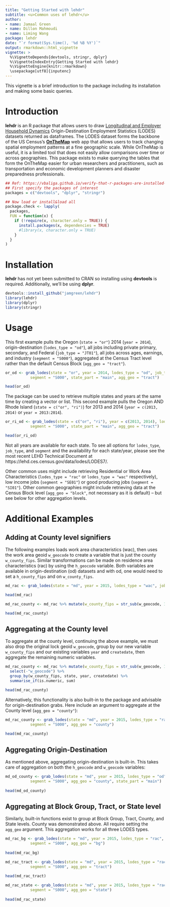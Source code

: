 ---
title: "Getting Started with lehdr"
subtitle: <u>Common uses of lehdr</u>
author:
- name: Jamaal Green
- name: Dillon Mahmoudi
- name: Liming Wang
package: lehdr
date: "`r format(Sys.time(), '%d %B %Y')`"
output: rmarkdown::html_vignette
vignette: >
  %\VignetteDepends{devtools, stringr, dplyr}
  %\VignetteIndexEntry{Getting Started with lehdr}
  %\VignetteEngine{knitr::rmarkdown}
  \usepackage[utf8]{inputenc}
---

This vignette is a brief introduction to the package including its installation and making some basic queries. 

# Introduction

**lehdr** is an R package that allows users to draw [Longitudinal and Employer Household Dynamics](https://lehd.ces.census.gov/data/#lodes) Origin-Destination Employment Statistics (LODES) datasets returned as dataframes. The LODES dataset forms the backbone of the US Census's [**OnTheMap**](https://OnTheMap.ces.census.gov/) web app that allows users to track changing spatial employment patterns at a fine geographic scale. While OnTheMap is useful, it is a limited tool that does not easily allow comparisons over time or across geographies. This package exists to make querying the tables that form the OnTheMap easier for urban researchers and practitioners, such as transportation and economic development planners and disaster preparedness professionals.

```{r install, echo=F, message=FALSE, warning=FALSE}
## Ref: https://vbaliga.github.io/verify-that-r-packages-are-installed-and-loaded/
## First specify the packages of interest
packages = c("devtools", "dplyr", "stringr")

## Now load or install&load all
package.check <- lapply(
  packages,
  FUN = function(x) {
    if (!require(x, character.only = TRUE)) {
      install.packages(x, dependencies = TRUE)
      #library(x, character.only = TRUE)
    }
  }
)
```

# Installation

**lehdr** has not yet been submitted to CRAN so installing using **devtools** is required. Additionally, we'll be using **dplyr**.

```{r, message=FALSE, warning=FALSE}
devtools::install_github("jamgreen/lehdr")
library(lehdr)
library(dplyr)
library(stringr)
```

# Usage
This first example pulls the Oregon (`state = "or"`) 2014 (`year = 2014`), origin-destination (`lodes_type = "od"`), all jobs including private primary, secondary, and Federal (`job_type = "JT01"`), all jobs across ages, earnings, and industry (`segment = "S000"`), aggregated at the Census Tract level rather than the default Census Block (`agg_geo = "tract"`).
```{r usage 1}

or_od <- grab_lodes(state = "or", year = 2014, lodes_type = "od", job_type = "JT01", 
           segment = "S000", state_part = "main", agg_geo = "tract")

head(or_od)
```

The package can be used to retrieve multiple states and years at the same time by creating a vector or list. This second example pulls the Oregon AND Rhode Island (`state = c("or", "ri")`) for 2013 and 2014 (`year = c(2013, 2014)` or `year = 2013:2014`).
```{r usage2}           
or_ri_od <- grab_lodes(state = c("or", "ri"), year = c(2013, 2014), lodes_type = "od", job_type = "JT01", 
           segment = "S000", state_part = "main", agg_geo = "tract")     

head(or_ri_od)
```
Not all years are available for each state. To see all options for `lodes_type`, `job_type`, and `segment` and the availability for each state/year, please see the most recent LEHD Technical Document at https://lehd.ces.census.gov/data/lodes/LODES7/.

Other common uses might include retrieving Residential or Work Area Characteristics (`lodes_type = "rac"` or `lodes_type = "wac"` respectively), low income jobs (`segment = "SE01"`) or good producing jobs (`segment = "SI01"`). Other common geographies might include retrieving data at the Census Block level (`agg_geo = "block"`, not necessary as it is default) -- but see below for other aggregation levels.

# Additional Examples
## Adding at County level signifiers
The following examples loads work area characteristics (wac), then uses the work area geoid `w_geocode` to create a variable that is just the county `w_county_fips`. Similar transformations can be made on residence area characteristics (rac) by using the `h_geocode` variable. Both variables are available in origin-destination (od) datasets and with od, one would need to set a `h_county_fips` and on `w_county_fips`.
```{r example_county_var}
md_rac <- grab_lodes(state = "md", year = 2015, lodes_type = "wac", job_type = "JT01", segment = "S000")

head(md_rac)

md_rac_county <- md_rac %>% mutate(w_county_fips = str_sub(w_geocode, 1, 5))

head(md_rac_county)
```

## Aggregating at the County level
To aggregate at the county level, continuing the above example, we must also drop the original lock geoid `w_geocode`, group by our new variable `w_county_fips` and our existing variables `year` and `createdate`, then aggregate the remaining numeric variables.
```{r example_county_agg}
md_rac_county <- md_rac %>% mutate(w_county_fips = str_sub(w_geocode, 1, 5)) %>% 
  select(-"w_geocode") %>%
  group_by(w_county_fips, state, year, createdate) %>% 
  summarise_if(is.numeric, sum)

head(md_rac_county)
```

Alternatively, this functionality is also built-in to the package and advisable for origin-destination grabs. Here include an argument to aggregate at the County level (`agg_geo = "county"`):

```{r example_county_agg2}
md_rac_county <- grab_lodes(state = "md", year = 2015, lodes_type = "rac", job_type = "JT01", 
           segment = "S000", agg_geo = "county")
           
head(md_rac_county)
```

## Aggregating Origin-Destination 
As mentioned above, aggregating origin-destination is built-in. This takes care of aggregation on both the `h_geocode` and `w_geocode` variables:
```{r example_county_agg3}
md_od_county <- grab_lodes(state = "md", year = 2015, lodes_type = "od", job_type = "JT01", 
           segment = "S000", agg_geo = "county", state_part = "main")
           
head(md_od_county)
```

## Aggregating at Block Group, Tract, or State level
Similarly, built-in functions exist to group at Block Group, Tract, County, and State levels. County was demonstrated above. All require setting the `agg_geo` argument. This aggregation works for all three LODES types.

```{r example_agg_other}
md_rac_bg <- grab_lodes(state = "md", year = 2015, lodes_type = "rac", job_type = "JT01", 
           segment = "S000", agg_geo = "bg")
           
head(md_rac_bg)

md_rac_tract <- grab_lodes(state = "md", year = 2015, lodes_type = "rac", job_type = "JT01", 
           segment = "S000", agg_geo = "tract")
           
head(md_rac_tract)

md_rac_state <- grab_lodes(state = "md", year = 2015, lodes_type = "rac", job_type = "JT01", 
           segment = "S000", agg_geo = "state")
           
head(md_rac_state)
```

